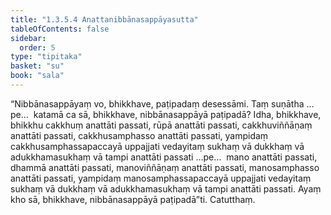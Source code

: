 ```yaml
---
title: "1.3.5.4 Anattanibbānasappāyasutta"
tableOfContents: false
sidebar:
  order: 5
type: "tipitaka"
basket: "su"
book: "sala"
---
```



<DynamicBreadcrumb />

<Division number="149" book="sala" bookNo="13" page="348">

<Paragraph number="816" book="sala">
“Nibbānasappāyaṃ vo, bhikkhave, paṭipadaṃ desessāmi. Taṃ suṇātha …pe…  katamā ca sā, bhikkhave, nibbānasappāyā paṭipadā? Idha, bhikkhave, bhikkhu cakkhuṃ anattāti passati, rūpā anattāti passati, cakkhuviññāṇaṃ anattāti passati, cakkhusamphasso anattāti passati, yampidaṃ cakkhusamphassapaccayā uppajjati vedayitaṃ sukhaṃ vā dukkhaṃ vā adukkhamasukhaṃ vā tampi anattāti passati …pe…  mano anattāti passati, dhammā anattāti passati, manoviññāṇaṃ anattāti passati, manosamphasso anattāti passati, yampidaṃ manosamphassapaccayā uppajjati vedayitaṃ sukhaṃ vā dukkhaṃ vā adukkhamasukhaṃ vā tampi anattāti passati. Ayaṃ kho sā, bhikkhave, nibbānasappāyā paṭipadā”ti.

</Paragraph>
</Division>

<Paragraph number="817" type="center" book="sala">
Catutthaṃ.
</Paragraph>